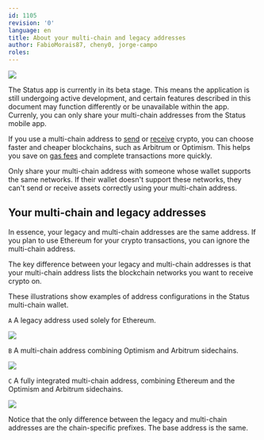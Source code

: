 ```yaml
---
id: 1105
revision: '0'
language: en
title: About your multi-chain and legacy addresses
author: FabioMorais87, cheny0, jorge-campo 
roles: 
---
```


![](https://res.cloudinary.com/dhgck7ebz/image/upload/v1716898444/Help/Documentation%20Screens/Wallet/466/466_Header_Light.png)

<Admonition type="beta" status="Status app is currently in beta stage">
  The Status app is currently in its beta stage. This means the application is still undergoing active development, and certain features described in this document may function differently or be unavailable within the app.
</Admonition>

<Admonition type="info">
  Currenly, you can only share your multi-chain addresses from the Status mobile app.
</Admonition>

If you use a multi-chain address to [send](./send-crypto-to-someone.mdx) or [receive](./receive-crypto.mdx) crypto, you can choose faster and cheaper blockchains, such as Arbitrum or Optimism. This helps you save on [gas fees](./understand-network-fees.mdx) and complete transactions more quickly.

<Admonition type="info">
  Only share your multi-chain address with someone whose wallet supports the same networks. If their wallet doesn't support these networks, they can't send or receive assets correctly using your multi-chain address.
</Admonition>

## Your multi-chain and legacy addresses

In essence, your legacy and multi-chain addresses are the same address. If you plan to use Ethereum for your crypto transactions, you can ignore the multi-chain address.

The key difference between your legacy and multi-chain addresses is that your multi-chain address lists the blockchain networks you want to receive crypto on.

These illustrations show examples of address configurations in the Status multi-chain wallet.

`A` A legacy address used solely for Ethereum.

![](https://res.cloudinary.com/dhgck7ebz/image/upload/v1733757144/Help/Documentation%20Screens/Wallet/466/466_1_Screen_Light.png)

`B` A multi-chain address combining Optimism and Arbitrum sidechains.

![](https://res.cloudinary.com/dhgck7ebz/image/upload/v1733753022/Help/Documentation%20Screens/Wallet/466/466_2_Screen_Light.png)

`C` A fully integrated multi-chain address, combining Ethereum and the Optimism and Arbitrum sidechains.

![](https://res.cloudinary.com/dhgck7ebz/image/upload/v1733757156/Help/Documentation%20Screens/Wallet/466/466_3_Screen_Light.png)

<Admonition type="tip">
  Notice that the only difference between the legacy and multi-chain addresses are the chain-specific prefixes. The base address is the same.
</Admonition>
